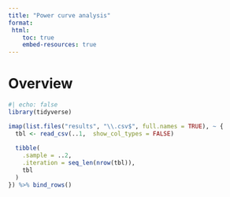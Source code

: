 ```yaml
---
title: "Power curve analysis"
format: 
 html:
    toc: true
    embed-resources: true
---
```


# Overview

```r
#| echo: false
library(tidyverse)

imap(list.files("results", "\\.csv$", full.names = TRUE), ~ {
  tbl <- read_csv(..1,  show_col_types = FALSE)
  
  tibble(
    .sample = ..2,
    .iteration = seq_len(nrow(tbl)),
    tbl
  )
}) %>% bind_rows()
```

